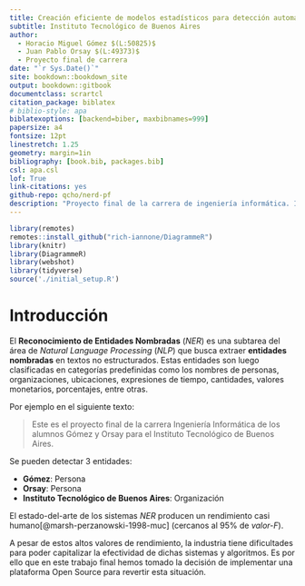 ```yaml
--- 
title: Creación eficiente de modelos estadísticos para detección automática y precisa de entidades nombradas
subtitle: Instituto Tecnológico de Buenos Aires
author:
  - Horacio Miguel Gómez $(L:50825)$
  - Juan Pablo Orsay $(L:49373)$
  - Proyecto final de carrera
date: "`r Sys.Date()`"
site: bookdown::bookdown_site
output: bookdown::gitbook
documentclass: scrartcl
citation_package: biblatex
# biblio-style: apa
biblatexoptions: [backend=biber, maxbibnames=999]
papersize: a4
fontsize: 12pt
linestretch: 1.25
geometry: margin=1in
bibliography: [book.bib, packages.bib]
csl: apa.csl
lof: True
link-citations: yes
github-repo: qcho/nerd-pf
description: "Proyecto final de la carrera de ingeniería informática. ITBA."
---
```


```r
library(remotes)
remotes::install_github("rich-iannone/DiagrammeR")
library(knitr)
library(DiagrammeR)
library(webshot)
library(tidyverse)
source('./initial_setup.R')
```

\newpage
# Introducción {#intro}

El **Reconocimiento de Entidades Nombradas** (_NER_) es una subtarea del área de _Natural Language Processing_ (_NLP_) que busca extraer **entidades nombradas** en textos no estructurados. Estas entidades son luego clasificadas en categorías predefinidas como los nombres de personas, organizaciones, ubicaciones, expresiones de tiempo, cantidades, valores monetarios, porcentajes, entre otras.

Por ejemplo en el siguiente texto:

>Este es el proyecto final de la carrera Ingeniería Informática de los alumnos Gómez y Orsay para el Instituto Tecnológico de Buenos Aires.

Se pueden detectar 3 entidades:

* **Gómez**: Persona
* **Orsay**: Persona
* **Instituto Tecnológico de Buenos Aires**: Organización

El estado-del-arte de los sistemas _NER_ producen un rendimiento casi humano[@marsh-perzanowski-1998-muc] (cercanos al 95% de _valor-F_).

A pesar de estos altos valores de rendimiento, la industria tiene dificultades para poder capitalizar la efectividad de dichas sistemas y algoritmos.
Es por ello que en este trabajo final hemos tomado la decisión de implementar una plataforma Open Source para revertir esta situación.
